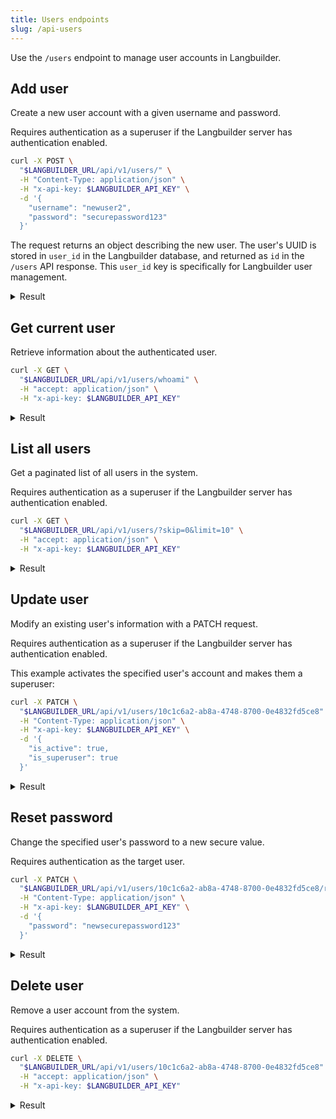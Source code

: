 ```yaml
---
title: Users endpoints
slug: /api-users
---
```



Use the `/users` endpoint to manage user accounts in Langbuilder.

## Add user

Create a new user account with a given username and password.

Requires authentication as a superuser if the Langbuilder server has authentication enabled.

```bash
curl -X POST \
  "$LANGBUILDER_URL/api/v1/users/" \
  -H "Content-Type: application/json" \
  -H "x-api-key: $LANGBUILDER_API_KEY" \
  -d '{
    "username": "newuser2",
    "password": "securepassword123"
  }'
```

The request returns an object describing the new user.
The user's UUID is stored in `user_id` in the Langbuilder database, and returned as `id` in the `/users` API response.
This `user_id` key is specifically for Langbuilder user management.

<details>
<summary>Result</summary>

```json
{
  "id": "10c1c6a2-ab8a-4748-8700-0e4832fd5ce8",
  "username": "newuser2",
  "profile_image": null,
  "store_api_key": null,
  "is_active": false,
  "is_superuser": false,
  "create_at": "2025-05-29T16:02:20.132436",
  "updated_at": "2025-05-29T16:02:20.132442",
  "last_login_at": null,
  "optins": {
    "github_starred": false,
    "dialog_dismissed": false,
    "discord_clicked": false
  }
}
```

</details>

## Get current user

Retrieve information about the authenticated user.

```bash
curl -X GET \
  "$LANGBUILDER_URL/api/v1/users/whoami" \
  -H "accept: application/json" \
  -H "x-api-key: $LANGBUILDER_API_KEY"
```

<details>
<summary>Result</summary>

```json
{
  "id": "07e5b864-e367-4f52-b647-a48035ae7e5e",
  "username": "langbuilder",
  "profile_image": null,
  "store_api_key": null,
  "is_active": true,
  "is_superuser": true,
  "create_at": "2025-05-08T17:59:07.855965",
  "updated_at": "2025-05-29T15:06:56.157860",
  "last_login_at": "2025-05-29T15:06:56.157016",
}
```

</details>

## List all users

Get a paginated list of all users in the system.

Requires authentication as a superuser if the Langbuilder server has authentication enabled.

```bash
curl -X GET \
  "$LANGBUILDER_URL/api/v1/users/?skip=0&limit=10" \
  -H "accept: application/json" \
  -H "x-api-key: $LANGBUILDER_API_KEY"
```

<details>
<summary>Result</summary>

```json
{
  "total_count": 3,
  "users": [
    {
      "id": "07e5b864-e367-4f52-b647-a48035ae7e5e",
      "username": "langbuilder",
      "profile_image": null,
      "store_api_key": null,
      "is_active": true,
      "is_superuser": true,
      "create_at": "2025-05-08T17:59:07.855965",
      "updated_at": "2025-05-29T15:06:56.157860",
      "last_login_at": "2025-05-29T15:06:56.157016",
      "optins": {
        "github_starred": false,
        "dialog_dismissed": true,
        "discord_clicked": false,
        "mcp_dialog_dismissed": true
      }
    },
    {
      "id": "c48a1f68-cc7e-491a-a507-a1a627708470",
      "username": "newuser",
      "profile_image": null,
      "store_api_key": null,
      "is_active": false,
      "is_superuser": false,
      "create_at": "2025-05-29T16:00:33.483386",
      "updated_at": "2025-05-29T16:00:33.483392",
      "last_login_at": null,
      "optins": {
        "github_starred": false,
        "dialog_dismissed": false,
        "discord_clicked": false
      }
    },
    {
      "id": "10c1c6a2-ab8a-4748-8700-0e4832fd5ce8",
      "username": "newuser2",
      "profile_image": null,
      "store_api_key": null,
      "is_active": false,
      "is_superuser": false,
      "create_at": "2025-05-29T16:02:20.132436",
      "updated_at": "2025-05-29T16:02:20.132442",
      "last_login_at": null,
      "optins": {
        "github_starred": false,
        "dialog_dismissed": false,
        "discord_clicked": false
      }
    }
  ]
}
```

</details>

## Update user

Modify an existing user's information with a PATCH request.

Requires authentication as a superuser if the Langbuilder server has authentication enabled.

This example activates the specified user's account and makes them a superuser:

```bash
curl -X PATCH \
  "$LANGBUILDER_URL/api/v1/users/10c1c6a2-ab8a-4748-8700-0e4832fd5ce8" \
  -H "Content-Type: application/json" \
  -H "x-api-key: $LANGBUILDER_API_KEY" \
  -d '{
    "is_active": true,
    "is_superuser": true
  }'
```

<details>
<summary>Result</summary>

```json
{
  "id": "10c1c6a2-ab8a-4748-8700-0e4832fd5ce8",
  "username": "newuser2",
  "profile_image": null,
  "store_api_key": null,
  "is_active": true,
  "is_superuser": true,
  "create_at": "2025-05-29T16:02:20.132436",
  "updated_at": "2025-05-29T16:19:03.514527Z",
  "last_login_at": null,
  "optins": {
    "github_starred": false,
    "dialog_dismissed": false,
    "discord_clicked": false
  }
}
```

</details>

## Reset password

Change the specified user's password to a new secure value.

Requires authentication as the target user.

```bash
curl -X PATCH \
  "$LANGBUILDER_URL/api/v1/users/10c1c6a2-ab8a-4748-8700-0e4832fd5ce8/reset-password" \
  -H "Content-Type: application/json" \
  -H "x-api-key: $LANGBUILDER_API_KEY" \
  -d '{
    "password": "newsecurepassword123"
  }'
```

<details>
<summary>Result</summary>

```json
{
  "id": "10c1c6a2-ab8a-4748-8700-0e4832fd5ce8",
  "username": "langbuilder",
  "profile_image": null,
  "store_api_key": null,
  "is_active": true,
  "is_superuser": true,
  "create_at": "2025-05-08T17:59:07.855965",
  "updated_at": "2025-05-29T15:06:56.157860",
  "last_login_at": "2025-05-29T15:06:56.157016",
  "optins": {
    "github_starred": false,
    "dialog_dismissed": true,
    "discord_clicked": false
  }
}
```

</details>

## Delete user

Remove a user account from the system.

Requires authentication as a superuser if the Langbuilder server has authentication enabled.

```bash
curl -X DELETE \
  "$LANGBUILDER_URL/api/v1/users/10c1c6a2-ab8a-4748-8700-0e4832fd5ce8" \
  -H "accept: application/json" \
  -H "x-api-key: $LANGBUILDER_API_KEY"
```

<details>
<summary>Result</summary>

```json
{
  "detail": "User deleted"
}
```

</details>